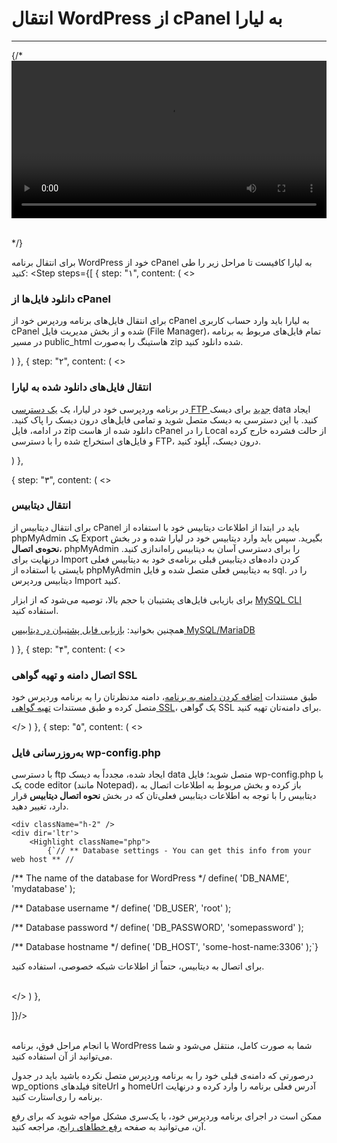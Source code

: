 


<Layout>
<Head>
<title>مستندات انتقال WordPress از cPanel به لیارا</title>
<meta property="og:title" content="مستندات خدمات رایانش ابری لیارا" />
<meta property="og:description" content="مستندات مربوط به نحوه انتقال WordPress از cPanel به هاست لیارا"  />
</Head>

# انتقال WordPress از cPanel به لیارا
<hr className="mb-2" />

  {/* <video
  src="https://media.liara.ir/wordpress/wordpress-cpanel.mp4"
  controls="controls"
  className="block w-full"
  width="100%"
  />
  
  <br />
  <div className="h-2" /> */}

برای انتقال برنامه WordPress خود از cPanel به لیارا کافیست تا مراحل زیر را طی کنید:
<Step  steps={[
{
step: "۱",
content: (
<>
<h3>دانلود فایل‌ها از cPanel</h3>   
<p>
برای انتقال فایل‌های برنامه وردپرس خود از cPanel به لیارا باید وارد حساب کاربری cPanel شده و از بخش مدیریت فایل (File Manager)، تمام فایل‌های مربوط به برنامه در مسیر <Important>public_html</Important> هاستینگ را به‌صورت zip شده دانلود کنید.
</p>
</>
)
},
{
step: "۲",
content: (
<>
<h3>انتقال فایل‌های دانلود شده  به لیارا</h3>
<p>
    در برنامه وردپرسی خود در لیارا، یک <a href="/paas/disks/ftp-access" className="text-[#2196f3] ">یک دسترسی FTP جدید</a> برای دیسک <Important>data</Important> ایجاد کنید. با این دسترسی به دیسک متصل شوید و تمامی فایل‌های درون دیسک را پاک کنید.
    در ادامه، فایل zip دانلود شده از هاست cPanel را در Local از حالت فشرده خارج کرده و فایل‌های استخراج شده را با دسترسی FTP، درون دیسک، آپلود کنید.
</p>
</>
)
},

{
step: "۳",
content: (
<>
<h3>
انتقال دیتابیس 
</h3>

<p>

برای انتقال دیتابیس از cPanel باید در ابتدا از اطلاعات دیتابیس خود با استفاده از phpMyAdmin یک Export بگیرید. سپس باید وارد دیتابیس خود در لیارا شده و در بخش <b>نحوه‌ی اتصال</b>، phpMyAdmin را برای دسترسی آسان به دیتابیس راه‌اندازی کنید.
درنهایت برای Import کردن داده‌های دیتابیس قبلی برنامه‌ی خود به دیتابیس فعلی بایستی با استفاده از phpMyAdmin به دیتابیس فعلی متصل شده و فایل <Important>sql.</Important> را در دیتابیس وردپرس Import کنید.
<div className="h-3" />
</p>

<Alert variant="info">
<p>
برای بازیابی فایل‌های پشتیبان با حجم بالا، توصیه می‌شود که از ابزار <a href="/dbaas/mysql/how-tos/connect-via-cli/mysql" className="text-[#2196f3]"><Important>MySQL CLI</Important></a> استفاده کنید.
</p>
</Alert>
<Alert variant="success">
<p>
همچنین بخوانید: <a href="/dbaas/mysql/how-tos/restore-backup" className="text-[#2196f3]">بازیابی فایل پشتیبان در دیتابیس MySQL/MariaDB</a>
</p>
</Alert>
</>
)
},
{
step: "۴",
content: (
<>
<h3>
اتصال دامنه و تهیه گواهی SSL
</h3>

<p>

طبق مستندات <a href="/paas/domains/add-domain" className="text-[#2196f3]">اضافه کردن دامنه به برنامه</a>، دامنه مدنظرتان را به برنامه وردپرس خود متصل کرده 
و طبق مستندات <a href="/paas/domains/enable-ssl" className="text-[#2196f3]">تهیه گواهی SSL</a>، یک گواهی SSL برای دامنه‌تان تهیه کنید. 
</p>
<div className="h-3" />

</>
)
},
{
step: "۵",
content: (
<>
<h3>
به‌روزرسانی فایل <Important>wp-config.php</Important>
</h3>

<p>
  با دسترسی ftp ایجاد شده، مجدداً به دیسک <Important>data</Important> متصل شوید؛ فایل <Important>wp-config.php</Important> با یک code editor (مانند Notepad)، باز کرده و 
  بخش مربوط به اطلاعات اتصال به دیتابیس را با توجه به اطلاعات دیتابیس فعلی‌تان که در بخش <b>نحوه اتصال دیتابیس</b> قرار دارد، تغییر دهید. 
</p>

    <div className="h-2" />
    <div dir='ltr'>
        <Highlight className="php">
            {`// ** Database settings - You can get this info from your web host ** //
/** The name of the database for WordPress */
define( 'DB_NAME', 'mydatabase' );

/** Database username */
define( 'DB_USER', 'root' );

/** Database password */
define( 'DB_PASSWORD', 'somepassword' );

/** Database hostname */
define( 'DB_HOST', 'some-host-name:3306' );`}
        </Highlight>
    </div>
    <Alert variant="warning">
      <p>
        برای اتصال به دیتابیس، حتماً از اطلاعات شبکه خصوصی، استفاده کنید.
      </p>
    </Alert>   
</>
)
},

]}/>


<br/>   
با انجام مراحل فوق، برنامه WordPress شما به صورت کامل، منتقل می‌شود و شما می‌توانید از آن استفاده کنید.
<div className="h-3" />

<Alert variant="info">
<p>
درصورتی که دامنه‌ی قبلی خود را به برنامه وردپرس متصل نکرده باشید باید در جدول <Important>wp_options</Important> فیلد‌های <Important>siteUrl</Important> و <Important>homeUrl</Important> آدرس فعلی برنامه را وارد کرده و درنهایت برنامه را ری‌استارت کنید.
</p>
</Alert>
<div className="h-3" />

ممکن است در اجرای برنامه وردپرس خود، با یک‌سری مشکل مواجه شوید که برای رفع آن، می‌توانید به صفحه <a href="/one-click-apps/wordpress/fix-common-errors/about" className="text-[#2196f3]">رفع خطاهای رایج</a>، مراجعه کنید.
</Layout>